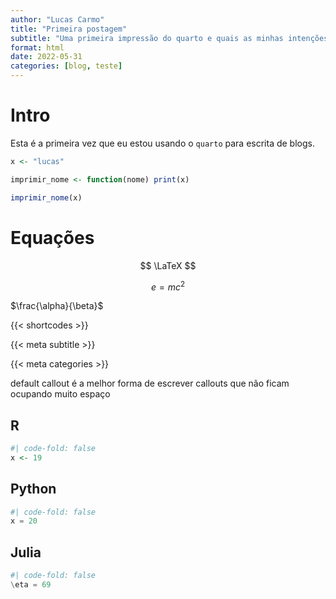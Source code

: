 ```yaml
---
author: "Lucas Carmo"
title: "Primeira postagem"
subtitle: "Uma primeira impressão do quarto e quais as minhas intenções"
format: html
date: 2022-05-31
categories: [blog, teste]
---
```


# Intro

Esta é a primeira vez que eu estou usando o `quarto` para escrita de blogs.


```r

x <- "lucas"

imprimir_nome <- function(nome) print(x)

imprimir_nome(x)

```

# Equações

$$ \LaTeX $$

$$ e = mc^2$$

$\frac{\alpha}{\beta}$ 

{{< shortcodes >}}

{{< meta subtitle >}}

{{< meta categories >}}

:::{.callout-tip collapse="true"}

default callout é a melhor forma de escrever callouts que não ficam ocupando muito espaço

:::


:::{.panel-tabset}

## R

```r
#| code-fold: false
x <- 19

```


## Python

```python
#| code-fold: false
x = 20
```

## Julia

```julia
#| code-fold: false
\eta = 69
```

:::